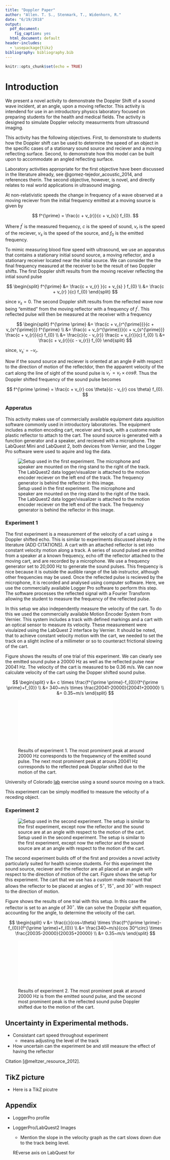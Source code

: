 ```yaml
---
title: "Doppler Paper"
author: "Allen. T. S., Stenmark, T., Widenhorn, R."
date: "6/19/2018"
output:
  pdf_document:
    fig_caption: yes
  html_document: default
header-includes: 
  - \usepackage{tikz}
bibliography: bibliography.bib
---
```


```r
knitr::opts_chunk$set(echo = TRUE)
```


# Introduction

We present a novel activity to demonstrate the Doppler Shift of a sound wave incident, at an angle, upon a moving reflector.  This activity is intendend for use in an introductory physics laboratory focused on preparing students for the health and medical fields.  The activity is designed to simulate Doppler velocity measurments from ultrasound imaging.  

This activity has the following objectives.  First, to demonstrate to students how the Doppler shift can be used to determine the speed of an object in the specific cases of a stationary sound source and reciever and a moving reflecting surface.  Second, to demonstrate how this model can be built upon to accommodate an angled reflecting surface.

Laboratory activities appropriate for the first objective have been discussed in the literature already, see @gomez-tejedor_acoustic_2014, and references therin.  The second objective, however, is novel, and directly relates to real world applications in ultrasound imaging.



At non-relativistic speeds the change in frequency of a wave observed at a moving reciever from the initial frequency emitted at a moving source is given by

$$
f^{\prime} = \frac{c + v_{r}}{c + v_{s}} f_{0}.
$$

Where $f^{\prime}$ is the measured frequency, $c$ is the speed of sound, $v_{r}$ is the speed of the reciever, $v_{s}$ is the speed of the source, and $f_{0}$ is the emitted frequency.

To mimic measuring blood flow speed with ultrasound, we use an apparatus that contains a stationary initial sound source, a moving reflector, and a stationary receiver located near the initial source.  We can consider the the final frequency measured at the receiver to be the result of two Doppler shifts.  The first Doppler shift results from the moving receiver reflecting the intial sound pulse

$$
\begin{split}
f^{\prime} &= \frac{c + v_{r} }{c + v_{s} } f_{0} \\
 &= \frac{c + v_{r} }{c} f_{0}
\end{split}
$$

since $v_{s} = 0$.  The second Doppler shift results from the reflected wave now being "emitted" from the moving reflector with a frequency of $f^{\prime}$.  This reflected pulse will then be measured at the receiver with a frequency

$$
\begin{split}
f^{\prime \prime} &= \frac{c + v_{r^{\prime}}}{c + v_{s^{\prime}}} f^{\prime} \\
&= \frac{c + v_{r^{\prime}}}{c + v_{s^{\prime}}} \frac{c + v_{r}}{c} f_{0} \\
&= \frac{c}{c - v_{r}} \frac{c + v_{r}}{c} f_{0} \\
&= \frac{c + v_{r}}{c - v_{r}} f_{0} 
\end{split}
$$

since, $v_{s^{\prime}} = -v_{r}$.  

Now if the sound source and reciever is oriented at an angle $\theta$ with respect to the direction of motion of the reflectdor, then the apparent velocity of the cart along the line of sight of the sound pulse is $v_{r}^{\prime} = v_{r} \times cos \theta$. Thus the Doppler shifted frequency of the sound pulse becomes

$$
f^{\prime \prime} = \frac{c + v_{r} cos \theta}{c - v_{r} cos \theta} f_{0}. 
$$

### Apperatus

This activity makes use of commercially available equipment data aquisition software commonly used in introductory laboratories.  The equipment includes a motion encoding cart, receiver and track, with a custome made plastic reflector to attach to the cart.   The sound source is generated with a function generator and a speaker, and recieved with a microphone.  The LabQuest Mini and LabQuest 2, both devices from Vernier, and the Logger Pro software were used to aquire and log the data.

![Setup used in the first experiment.  The microphone and speaker are mounted on the ring stand to the right of the track.  The LabQuest2 data logger/visualizer is attached to the motion encoder reciever on the left end of the track.  The frequency generator is behind the reflector in this image. \label{fig_setup1} ](figures/test_setup1.JPG)

### Experiment 1

The first experiment is a measurement of the velocity of a cart using a Doppler shifted echo.  This is similar to experiments discussed already in the literature (ADD CITATIONS).  A cart with an attached reflector is set into constant velocity motion along a track.  A series of sound pulsed are emitted from a speaker at a known frequency, echo off the reflector attached to the moving cart, and are recorded by a microphone.  We use a frequency generator set to 20,000 Hz to generate the sound pulses.  This frequency is nice because it is outside the audible range of the lab instructor, although other frequencies may be used. Once the reflected pulse is recieved by the microphone, it is recorded and analysed using computer software.  Here, we use the commercially available Logger Pro software to perform this step.  The software processes the reflected signal with a Fourier Transform allowing the student to measure the frequency of the reflected pulse.  

In this setup we also independently measure the velocity of the cart.  To do this we used the commercially available Motion Encoder System from Vernier. This system includes a track with defined markings and a cart with an optical sensor to measure its velocity.  These measurement were visulaized using the LabQuest 2 interface by Vernier.  It should be noted, that to achieve constant velocity motion with the cart, we needed to set the track on a slight incline of a millimeter or so to counteract frictional slowing of the cart.  

Figure \ref{fig_approaching} shows the results of one trial of this experiment.  We can clearly see the emitted sound pulse a 20000 Hz as well as the reflected pulse near 20041 Hz.  The velocity of the cart is measured to be 0.36 m/s.  We can now calculate velocity of the cart using the Dopper shifted sound pulse.  

$$
\begin{split}
v &= c \times \frac{f^{\prime \prime}-f_{0}}{f^{\prime \prime}+f_{0}} \\
&= 340~m/s \times \frac{20041-20000}{20041+20000} \\
&= 0.35~m/s 
\end{split}
$$

![Results of experiment 1.  The most prominent peak at around 20000 Hz corresponds to the frequewncy of the emitted sound pulse.  The next most prominent peak at arouns 20041 Hz corresponds to the reflected peak Dopplar shifted due to the motion of the cart. \label{fig_approaching}](figures/approaching2_frequency.pdf)


University of Colorado [lab](https://www.colorado.edu/physics/phys1140/phys1140_sm98/Experiments/M6/M6.html) exercise using a sound source moving on a track.

This experiment can be simply modified to measure the velocity of a receding object.  


### Experiment 2

![Setup used in the second experiment.  The setup is similar to the first experiment, except now the reflector and the sound source are at an angle with respect to the motion of the cart. \label{fig_setup2} ](figures/test_setup2.JPG)

The second experiment builds off of the first and provides a novel activity particularly suited for health science students.  For this experiment the sound source, reciever and the reflector are all placed at an angle with respect to the direction of motion of the cart.  Figure \ref{fig_setup2} shows the setup for this experiment.  The cart that we use has a custom made maount that allows the reflector to be placed at angles of $5^{\circ}$, $15^{\circ}$, and $30^{\circ}$ with respect to the direction of motion.  

Figure \ref{fig_approaching_angle} shows the results of one trial with this setup.  In this case the reflector is set to an angle of $30^{\circ}$.  We can solve the Dopplar shift equation, accounting for the angle, to determine the velocity of the cart.

$$
\begin{split}
v &= \frac{c}{cos~\theta} \times \frac{f^{\prime \prime}-f_{0}}{f^{\prime \prime}+f_{0}} \\
&= \frac{340~m/s}{cos 30^\circ} \times \frac{20035-20000}{20035+20000} \\
&= 0.35~m/s 
\end{split}
$$

![Results of experiment 2.  The most prominent peak at around 20000 Hz is from the emitted sound pulse, and the second most prominent peak is the reflected sound pulse Doppler shifted due to the motion of the cart.  \label{fig_approaching_angle}](figures/approaching_angle_frequency.pdf)

## Uncertainty in Experimental methods.  

* Consistant cart speed throughout experiment
  - means adjusting the level of the track
* How uncertain can the experiment be and still measure the effect of having the reflector 

Citation [@meltzer_resource_2012].

## TikZ picture
- Here is a TikZ picutre

\begin{tikzpicture}
\draw (0,0) circle (2cm);
\end{tikzpicture}


## Appendix

* LoggerPro profile

* LoggerPro/LabQuest2 Images
  - Mention the slope in the velocity graph as the cart slows down due to the track being level.
  
  REverse axis on LabQuest for 
